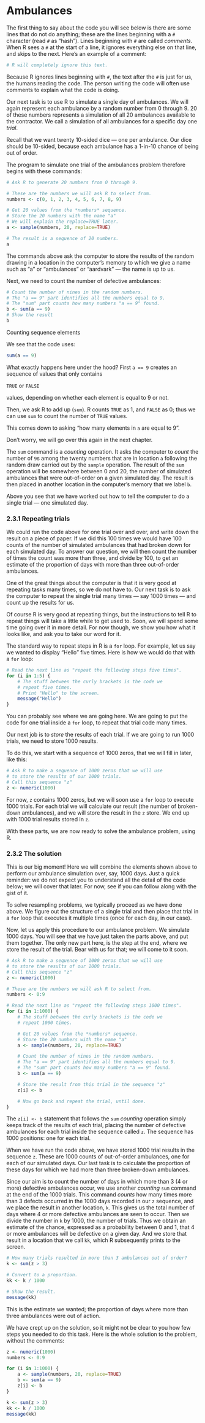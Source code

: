 # Ambulances


The first thing to say about the code you will see below is there are
some lines that do not do anything; these are the lines beginning with a
`#` character (read `#` as “hash”). Lines beginning with `#` are called
*comments*. When R sees a `#` at the start of a line, it ignores
everything else on that line, and skips to the next. Here’s an example
of a comment:

```r
# R will completely ignore this text.
```

Because R ignores lines beginning with `#`, the text after the `#` is
just for us, the humans reading the code. The person writing the code
will often use comments to explain what the code is doing.

Our next task is to use R to simulate a single day of ambulances. We
will again represent each ambulance by a random number from 0 through 9.
20 of these numbers represents a simulation of all 20 ambulances
available to the contractor. We call a simulation of all ambulances for
a specific day one *trial*.

Recall that we want twenty 10-sided dice — one per ambulance. Our dice
should be 10-sided, because each ambulance has a 1-in-10 chance of being
out of order.

The program to simulate one trial of the ambulances problem therefore
begins with these commands:

```r
# Ask R to generate 20 numbers from 0 through 9.

# These are the numbers we will ask R to select from.
numbers <- c(0, 1, 2, 3, 4, 5, 6, 7, 8, 9)

# Get 20 values from the *numbers* sequence.
# Store the 20 numbers with the name "a"
# We will explain the replace=TRUE later.
a <- sample(numbers, 20, replace=TRUE)

# The result is a sequence of 20 numbers.
a
```

The commands above ask the computer to store the results of the random
drawing in a location in the computer’s memory to which we give a name
such as “a” or “ambulances” or “aardvark” — the name is up to us.

Next, we need to count the number of defective ambulances:

```r
# Count the number of nines in the random numbers.
# The "a == 9" part identifies all the numbers equal to 9.
# The "sum" part counts how many numbers "a == 9" found.
b <- sum(a == 9)
# Show the result
b
```

<div class="callout callout-style-default callout-note callout-titled">

<div class="callout-header d-flex align-content-center">

<div class="callout-icon-container">

<i class='callout-icon'></i>

</div>

<div class="callout-title-container flex-fill">

Counting sequence elements

</div>

</div>

<div class="callout-body-container callout-body">

We see that the code uses:

```r
sum(a == 9)
```

What exactly happens here under the hood? First `a == 9` creates an
sequence of values that only contains

`TRUE` or `FALSE`

values, depending on whether each element is equal to 9 or not.

Then, we ask R to add up (`sum`). R counts `TRUE` as 1, and `FALSE` as
0; thus we can use `sum` to count the number of `TRUE` values.

This comes down to asking “how many elements in `a` are equal to 9”.

Don’t worry, we will go over this again in the next chapter.

</div>

</div>

The `sum` command is a *counting* operation. It asks the computer to
*count* the number of `9`s among the twenty numbers that are in location
`a` following the random draw carried out by the `sample` operation. The
result of the `sum` operation will be somewhere between 0 and 20, the
number of simulated ambulances that were out-of-order on a given
simulated day. The result is then placed in another location in the
computer’s memory that we label `b`.

Above you see that we have worked out how to tell the computer to do a
single trial — one simulated day.

### 2.3.1 Repeating trials

We could run the code above for one trial over and over, and write down
the result on a piece of paper. If we did this 100 times we would have
100 counts of the number of simulated ambulances that had broken down
for each simulated day. To answer our question, we will then count the
number of times the count was more than three, and divide by 100, to get
an estimate of the proportion of days with more than three out-of-order
ambulances.

One of the great things about the computer is that it is very good at
repeating tasks many times, so we do not have to. Our next task is to
ask the computer to repeat the single trial many times — say 1000 times
— and count up the results for us.

Of course R is very good at repeating things, but the instructions to
tell R to repeat things will take a little while to get used to. Soon,
we will spend some time going over it in more detail. For now though, we
show you how what it looks like, and ask you to take our word for it.

The standard way to repeat steps in R is a `for` loop. For example, let
us say we wanted to display “Hello” five times. Here is how we would do
that with a `for` loop:

```r
# Read the next line as "repeat the following steps five times".
for (i in 1:5) {
    # The stuff between the curly brackets is the code we
    # repeat five times.
    # Print "Hello" to the screen.
    message("Hello")
}
```

You can probably see where we are going here. We are going to put the
code for one trial inside a `for` loop, to repeat that trial code many
times.

Our next job is to *store* the results of each trial. If we are going to
run 1000 trials, we need to store 1000 results.

To do this, we start with a sequence of 1000 zeros, that we will fill in
later, like this:

```r
# Ask R to make a sequence of 1000 zeros that we will use
# to store the results of our 1000 trials.
# Call this sequence "z"
z <- numeric(1000)
```

For now, `z` contains 1000 zeros, but we will soon use a `for` loop to
execute 1000 trials. For each trial we will calculate our result (the
number of broken-down ambulances), and we will store the result in the
`z` store. We end up with 1000 trial results stored in `z`.

With these parts, we are now ready to solve the ambulance problem, using
R.

### 2.3.2 The solution

This is our big moment! Here we will combine the elements shown above to
perform our ambulance simulation over, say, 1000 days. Just a quick
reminder: we do not expect you to understand all the detail of the code
below; we will cover that later. For now, see if you can follow along
with the gist of it.

To solve resampling problems, we typically proceed as we have done
above. We figure out the structure of a single trial and then place that
trial in a `for` loop that executes it multiple times (once for each
day, in our case).

Now, let us apply this procedure to our ambulance problem. We simulate
1000 days. You will see that we have just taken the parts above, and put
them together. The only new part here, is the step at the end, where we
store the result of the trial. Bear with us for that; we will come to it
soon.

```r
# Ask R to make a sequence of 1000 zeros that we will use
# to store the results of our 1000 trials.
# Call this sequence "z"
z <- numeric(1000)

# These are the numbers we will ask R to select from.
numbers <- 0:9

# Read the next line as "repeat the following steps 1000 times".
for (i in 1:1000) {
    # The stuff between the curly brackets is the code we
    # repeat 1000 times.

    # Get 20 values from the *numbers* sequence.
    # Store the 20 numbers with the name "a"
    a <- sample(numbers, 20, replace=TRUE)

    # Count the number of nines in the random numbers.
    # The "a == 9" part identifies all the numbers equal to 9.
    # The "sum" part counts how many numbers "a == 9" found.
    b <- sum(a == 9)

    # Store the result from this trial in the sequence "z"
    z[i] <- b

    # Now go back and repeat the trial, until done.
}
```

The `z[i] <- b` statement that follows the `sum` *counting* operation
simply keeps track of the results of each trial, placing the number of
defective ambulances for each trial inside the sequence called `z`. The
sequence has 1000 positions: one for each trial.

When we have run the code above, we have stored 1000 trial results in
the sequence `z`. These are 1000 counts of out-of-order ambulances, one
for each of our simulated days. Our last task is to calculate the
proportion of these days for which we had more than three broken-down
ambulances.

Since our aim is to count the number of days in which more than 3 (4 or
more) defective ambulances occur, we use another *counting* `sum`
command at the end of the 1000 trials. This command *counts* how many
times more than 3 defects occurred in the 1000 days recorded in our `z`
sequence, and we place the result in another location, `k`. This gives
us the total number of days where 4 or more defective ambulances are
seen to occur. Then we divide the number in `k` by 1000, the number of
trials. Thus we obtain an estimate of the chance, expressed as a
probability between 0 and 1, that 4 or more ambulances will be defective
on a given day. And we store that result in a location that we call
`kk`, which R subsequently prints to the screen.

```r
# How many trials resulted in more than 3 ambulances out of order?
k <- sum(z > 3)

# Convert to a proportion.
kk <- k / 1000

# Show the result.
message(kk)
```

This is the estimate we wanted; the proportion of days where more than
three ambulances were out of action.

We have crept up on the solution, so it might not be clear to you how
few steps you needed to do this task. Here is the whole solution to the
problem, without the comments:

```r
z <- numeric(1000)
numbers <- 0:9

for (i in 1:1000) {
    a <- sample(numbers, 20, replace=TRUE)
    b <- sum(a == 9)
    z[i] <- b
}

k <- sum(z > 3)
kk <- k / 1000
message(kk)
```
